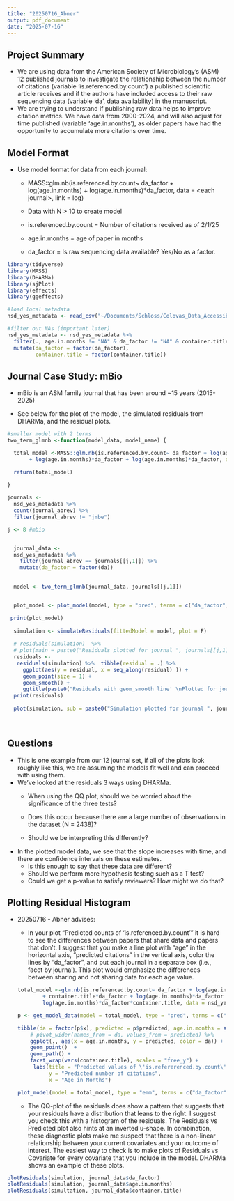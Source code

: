 ```yaml
---
title: "20250716_Abner"
output: pdf_document
date: "2025-07-16"
---
```


## Project Summary

-   We are using data from the American Society of Microbiology's (ASM)
    12 published journals to investigate the relationship between the
    number of citations (variable 'is.referenced.by.count') a published
    scientific article receives and if the authors have included access
    to their raw sequencing data (variable 'da', data availability) in
    the manuscript.
-   We are trying to understand if publishing raw data helps to improve
    citation metrics. We have data from 2000-2024, and will also adjust
    for time published (variable 'age.in.months'), as older papers have
    had the opportunity to accumulate more citations over time.

## Model Format

-   Use model format for data from each journal:

    -   MASS::glm.nb(is.referenced.by.count\~ da_factor +
        log(age.in.months) + log(age.in.months)\*da_factor, data =
        \<each journal\>, link = log)

    -   Data with N \> 10 to create model

    -   is.referenced.by.count = Number of citations received as of
        2/1/25

    -   age.in.months = age of paper in months

    -   da_factor = Is raw sequencing data available? Yes/No as a
        factor.

```r
library(tidyverse)
library(MASS)
library(DHARMa)
library(sjPlot)
library(effects)
library(ggeffects)

#load local metadata
nsd_yes_metadata <- read_csv("~/Documents/Schloss/Colovas_Data_Accessibility/Data/final/nsd_yes_metadata.csv.gz")

#filter out NAs (important later)
nsd_yes_metadata <- nsd_yes_metadata %>%
  filter(., age.in.months != "NA" & da_factor != "NA" & container.title != "NA") %>% 
  mutate(da_factor = factor(da_factor), 
         container.title = factor(container.title))
```

## Journal Case Study: mBio

-   mBio is an ASM family journal that has been around \~15 years
    (2015-2025)

-   See below for the plot of the model, the simulated residuals from
    DHARMa, and the residual plots.

```r
#smaller model with 2 terms
two_term_glmnb <-function(model_data, model_name) {

  total_model <-MASS::glm.nb(is.referenced.by.count~ da_factor + log(age.in.months) + 
       + log(age.in.months)*da_factor + log(age.in.months)*da_factor, data = model_data, link = log)

  return(total_model)
 
}

journals <- 
  nsd_yes_metadata %>%  
  count(journal_abrev) %>%  
  filter(journal_abrev != "jmbe") 

j <- 8 #mbio


  journal_data <- 
  nsd_yes_metadata %>% 
    filter(journal_abrev == journals[[j,1]]) %>%  
    mutate(da_factor = factor(da))
  

  model <- two_term_glmnb(journal_data, journals[[j,1]])


  plot_model <- plot_model(model, type = "pred", terms = c("da_factor", "age.in.months[12,60,84,120,180]")) +     ggtitle(paste0("Predicted counts of 'is.referenced.by.count' \nPlotted for journal ", journals[[j,1]]))

 print(plot_model)
 
  simulation <- simulateResiduals(fittedModel = model, plot = F)
  
  # residuals(simulation)  %>% 
  # plot(main = paste0("Residuals plotted for journal ", journals[[j,1]]), pch = ".")
  residuals <- 
   residuals(simulation) %>%  tibble(residual = .) %>%  
     ggplot(aes(y = residual, x = seq_along(residual) )) + 
     geom_point(size = 1) + 
     geom_smooth() +
     ggtitle(paste0("Residuals with geom_smooth line' \nPlotted for journal ", journals[[j,1]]))
  print(residuals)
  
  plot(simulation, sub = paste0("Simulation plotted for journal ", journals[[j,1]]))
  
  
```

## Questions

-   This is one example from our 12 journal set, if all of the plots
    look roughly like this, we are assuming the models fit well and can
    proceed with using them.
-   We've looked at the residuals 3 ways using DHARMa.
    -   When using the QQ plot, should we be worried about the
        significance of the three tests?

    -   Does this occur because there are a large number of observations
        in the dataset (N = 2438)?

    -   Should we be interpreting this differently?
-   In the plotted model data, we see that the slope increases with
    time, and there are confidence intervals on these estimates.
    -   Is this enough to say that these data are different?
    -   Should we perform more hypothesis testing such as a T test?
    -   Could we get a p-value to satisfy reviewers? How might we do
        that?

## Plotting Residual Histogram 

-   20250716 - Abner advises:

    -   In your plot "Predicted counts of 'is.referenced.by.count'" it
        is hard to see the differences between papers that share data
        and papers that don't. I suggest that you make a line plot with
        "age" in the horizontal axis, "predicted citations" in the
        vertical axis, color the lines by "da_factor", and put each
        journal in a separate box (i.e., facet by journal). This plot
        would emphasize the differences between sharing and not sharing
        data for each age value.

    ```r
    total_model <-glm.nb(is.referenced.by.count~ da_factor + log(age.in.months) + container.title + 
            + container.title*da_factor + log(age.in.months)*da_factor + container.title*log(age.in.months) + 
            log(age.in.months)*da_factor*container.title, data = nsd_yes_metadata, link = log)

    p <- get_model_data(model = total_model, type = "pred", terms = c("da_factor", "age.in.months[12,60,84,120,180]", "container.title"))

    tibble(da = factor(p$x), predicted = p$predicted, age.in.months = as.numeric(as.character(p$group)), ci_95_low = p$conf.low, ci_95_high = p$conf.high, container.title = p$facet) %>% 
        # pivot_wider(names_from = da, values_from = predicted) %>%  
        ggplot(., aes(x = age.in.months, y = predicted, color = da)) + 
        geom_point()  + 
        geom_path() + 
        facet_wrap(vars(container.title), scales = "free_y") + 
         labs(title = "Predicted values of \'is.refererenced.by.count\' from\ntrained negative binomial models", 
              y = "Predicted number of citations",
              x = "Age in Months")

    plot_model(model = total_model, type = "emm", terms = c("da_factor", "age.in.months[12,60,84,120,180]", "container.title"))
      
    ```

    -   The QQ-plot of the residuals does show a pattern that suggests
        that your residuals have a distribution that leans to the right.
        I suggest you check this with a histogram of the residuals. The
        Residuals vs Predicted plot also hints at an inverted u-shape.
        In combination, these diagnostic plots make me suspect that
        there is a non-linear relationship between your current
        covariates and your outcome of interest. The easiest way to
        check is to make plots of Residuals vs Covariate for every
        covariate that you include in the model. DHARMa shows an example
        of these plots.

```r

plotResiduals(simulation, journal_data$da_factor)
plotResiduals(simulation, journal_data$age.in.months)
plotResiduals(simultation, journal_data$container.title)
```
